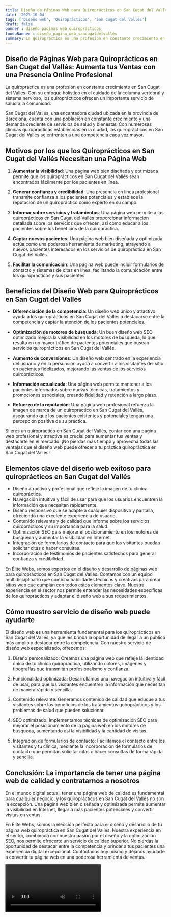 ```yaml
---
title: Diseño de Páginas Web para Quiroprácticos en San Cugat del Vallés
date: '2023-10-04'
tags: ['Diseño web', 'Quiroprácticos', 'San Cugat del Vallés']
draft: false
banner : diseño_paginas_web_quiroprácticos
fondoBanner : diseño_pagina_web_sancugatdelvallés
summary: La quiropráctica es una profesión en constante crecimiento en San Cugat del Vallés. Con su enfoque holístico en el cuidado de la columna vertebral y sistema nervioso, los quiroprácticos ofrecen un importante servicio de salud a la comunidad.
---
```


## Diseño de Páginas Web para Quiroprácticos en San Cugat del Vallés: Aumenta tus Ventas con una Presencia Online Profesional

La quiropráctica es una profesión en constante crecimiento en San Cugat del Vallés. Con su enfoque holístico en el cuidado de la columna vertebral y sistema nervioso, los quiroprácticos ofrecen un importante servicio de salud a la comunidad.

San Cugat del Vallés, una encantadora ciudad ubicada en la provincia de Barcelona, cuenta con una población en constante crecimiento y una demanda creciente de servicios de salud y bienestar. Con numerosas clínicas quiroprácticas establecidas en la ciudad, los quiroprácticos en San Cugat del Vallés se enfrentan a una competencia cada vez mayor.

## Motivos por los que los Quiroprácticos en San Cugat del Vallés Necesitan una Página Web

1. **Aumentar la visibilidad**: Una página web bien diseñada y optimizada permite que los quiroprácticos en San Cugat del Vallés sean encontrados fácilmente por los pacientes en línea.

2. **Generar confianza y credibilidad**: Una presencia en línea profesional transmite confianza a los pacientes potenciales y establece la reputación de un quiropráctico como experto en su campo.

3. **Informar sobre servicios y tratamientos**: Una página web permite a los quiroprácticos en San Cugat del Vallés proporcionar información detallada sobre los servicios que ofrecen, así como educar a los pacientes sobre los beneficios de la quiropráctica.

4. **Captar nuevos pacientes**: Una página web bien diseñada y optimizada actúa como una poderosa herramienta de marketing, atrayendo a nuevos pacientes interesados en los servicios de quiropráctica en San Cugat del Vallés.

5. **Facilitar la comunicación**: Una página web puede incluir formularios de contacto y sistemas de citas en línea, facilitando la comunicación entre los quiroprácticos y sus pacientes.

## Beneficios del Diseño Web para Quiroprácticos en San Cugat del Vallés

- **Diferenciación de la competencia**: Un diseño web único y atractivo ayuda a los quiroprácticos en San Cugat del Vallés a destacarse entre la competencia y captar la atención de los pacientes potenciales.

- **Optimización de motores de búsqueda**: Un buen diseño web SEO optimizado mejora la visibilidad en los motores de búsqueda, lo que resulta en un mayor tráfico de pacientes potenciales que buscan servicios quiroprácticos en San Cugat del Vallés.

- **Aumento de conversiones**: Un diseño web centrado en la experiencia del usuario y en la persuasión ayuda a convertir a los visitantes del sitio en pacientes fidelizados, mejorando las ventas de los servicios quiroprácticos.

- **Información actualizada**: Una página web permite mantener a los pacientes informados sobre nuevas técnicas, tratamientos y promociones especiales, creando fidelidad y retención a largo plazo.

- **Refuerzo de la reputación**: Una página web profesional refuerza la imagen de marca de un quiropráctico en San Cugat del Vallés, asegurando que los pacientes existentes y potenciales tengan una percepción positiva de su práctica.

Si eres un quiropráctico en San Cugat del Vallés, contar con una página web profesional y atractiva es crucial para aumentar tus ventas y destacarte en el mercado. ¡No pierdas más tiempo y aprovecha todas las ventajas que el diseño web puede ofrecer a tu práctica quiropráctica en San Cugat del Vallés!

<GifSeo />

<Cta />

## Elementos clave del diseño web exitoso para quiroprácticos en San Cugat del Vallés

- Diseño atractivo y profesional que refleje la imagen de tu clínica quiropráctica.
- Navegación intuitiva y fácil de usar para que los usuarios encuentren la información que necesitan rápidamente.
- Diseño responsivo que se adapte a cualquier dispositivo y pantalla, ofreciendo una excelente experiencia de usuario.
- Contenido relevante y de calidad que informe sobre los servicios quiroprácticos y su importancia para la salud.
- Optimización SEO para mejorar el posicionamiento en los motores de búsqueda y aumentar la visibilidad en Internet.
- Integración de formularios de contacto para que los visitantes puedan solicitar citas o hacer consultas.
- Incorporación de testimonios de pacientes satisfechos para generar confianza y credibilidad.

En Élite Webs, somos expertos en el diseño y desarrollo de páginas web para quiroprácticos en San Cugat del Vallés. Contamos con un equipo multidisciplinario que combina habilidades técnicas y creativas para crear sitios web que cumplan con todos estos elementos clave. Nuestra experiencia en el sector nos permite entender las necesidades específicas de los quiroprácticos y adaptar el diseño web a sus requerimientos.

## Cómo nuestro servicio de diseño web puede ayudarte

El diseño web es una herramienta fundamental para los quiroprácticos en San Cugat del Vallés, ya que les brinda la oportunidad de llegar a un público más amplio y destacar entre la competencia. Con nuestro servicio de diseño web especializado, ofrecemos:

1. Diseño personalizado: Creamos una página web que refleje la identidad única de tu clínica quiropráctica, utilizando colores, imágenes y tipografías que transmitan profesionalismo y confianza.

2. Funcionalidad optimizada: Desarrollamos una navegación intuitiva y fácil de usar, para que los visitantes encuentren la información que necesitan de manera rápida y sencilla.

3. Contenido relevante: Generamos contenido de calidad que eduque a tus visitantes sobre los beneficios de los tratamientos quiroprácticos y los problemas de salud que pueden solucionar.

4. SEO optimizado: Implementamos técnicas de optimización SEO para mejorar el posicionamiento de la página web en los motores de búsqueda, aumentando así la visibilidad y la cantidad de visitas.

5. Integración de formularios de contacto: Facilitamos el contacto entre los visitantes y tu clínica, mediante la incorporación de formularios de contacto que permitan solicitar citas o hacer consultas de forma rápida y sencilla.

## Conclusión: La importancia de tener una página web de calidad y contratarnos a nosotros

En el mundo digital actual, tener una página web de calidad es fundamental para cualquier negocio, y los quiroprácticos en San Cugat del Vallés no son la excepción. Una página web bien diseñada y optimizada permite aumentar la visibilidad en Internet, llegar a más pacientes potenciales y convertir visitas en ventas. 

En Élite Webs, somos la elección perfecta para el diseño y desarrollo de tu página web quiropráctica en San Cugat del Vallés. Nuestra experiencia en el sector, combinada con nuestra pasión por el diseño y la optimización SEO, nos permite ofrecerte un servicio de calidad superior. No pierdas la oportunidad de destacar entre la competencia y brindar a tus pacientes una experiencia digital excepcional. Contáctanos hoy mismo y déjanos ayudarte a convertir tu página web en una poderosa herramienta de ventas.

<Video />

<CtaBot job='Quiroprácticos' city='San Cugat del Vallés'/>

<Gmaps query='San Cugat del Vallés+españa+maps' />